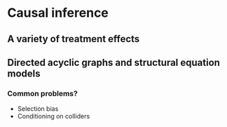 # Causal inference

## A variety of treatment effects

## Directed acyclic graphs and structural equation models

### Common problems?

- Selection bias
- Conditioning on colliders